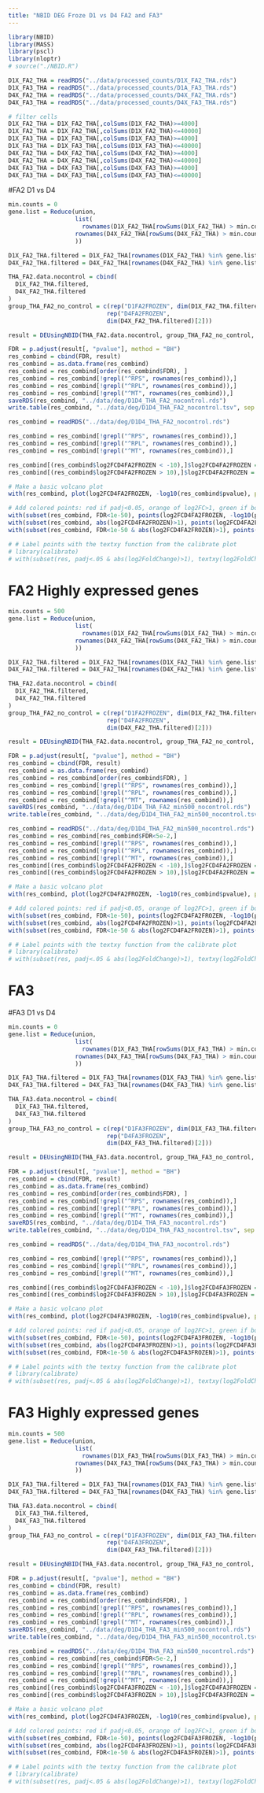 ```yaml
---
title: "NBID DEG Froze D1 vs D4 FA2 and FA3"
---
```


```r
library(NBID)
library(MASS)
library(pscl)
library(nloptr)
# source("./NBID.R")
```

```r
D1X_FA2_THA = readRDS("../data/processed_counts/D1X_FA2_THA.rds")
D1X_FA3_THA = readRDS("../data/processed_counts/D1A_FA3_THA.rds")
D4X_FA2_THA = readRDS("../data/processed_counts/D4X_FA2_THA.rds")
D4X_FA3_THA = readRDS("../data/processed_counts/D4X_FA3_THA.rds")
```

```r
# filter cells
D1X_FA2_THA = D1X_FA2_THA[,colSums(D1X_FA2_THA)>=4000]
D1X_FA2_THA = D1X_FA2_THA[,colSums(D1X_FA2_THA)<=40000]
D1X_FA3_THA = D1X_FA3_THA[,colSums(D1X_FA3_THA)>=4000]
D1X_FA3_THA = D1X_FA3_THA[,colSums(D1X_FA3_THA)<=40000]
D4X_FA2_THA = D4X_FA2_THA[,colSums(D4X_FA2_THA)>=4000]
D4X_FA2_THA = D4X_FA2_THA[,colSums(D4X_FA2_THA)<=40000]
D4X_FA3_THA = D4X_FA3_THA[,colSums(D4X_FA3_THA)>=4000]
D4X_FA3_THA = D4X_FA3_THA[,colSums(D4X_FA3_THA)<=40000]
```

#FA2 D1 vs D4
```r
min.counts = 0
gene.list = Reduce(union,
                   list(
                     rownames(D1X_FA2_THA[rowSums(D1X_FA2_THA) > min.counts, ]),
                   rownames(D4X_FA2_THA[rowSums(D4X_FA2_THA) > min.counts, ])
                   ))
```

```r
D1X_FA2_THA.filtered = D1X_FA2_THA[rownames(D1X_FA2_THA) %in% gene.list, ]
D4X_FA2_THA.filtered = D4X_FA2_THA[rownames(D4X_FA2_THA) %in% gene.list, ]
```

```r
THA_FA2.data.nocontrol = cbind(
  D1X_FA2_THA.filtered,
  D4X_FA2_THA.filtered
)
group_THA_FA2_no_control = c(rep("D1FA2FROZEN", dim(D1X_FA2_THA.filtered)[2]),
                            rep("D4FA2FROZEN",
                            dim(D4X_FA2_THA.filtered)[2]))
```

```r
result = DEUsingNBID(THA_FA2.data.nocontrol, group_THA_FA2_no_control, ncore = 22)
```

```r
FDR = p.adjust(result[, "pvalue"], method = "BH")
res_combind = cbind(FDR, result)
res_combind = as.data.frame(res_combind)
res_combind = res_combind[order(res_combind$FDR), ]
res_combind = res_combind[!grepl("^RPS", rownames(res_combind)),]
res_combind = res_combind[!grepl("^RPL", rownames(res_combind)),]
res_combind = res_combind[!grepl("^MT", rownames(res_combind)),]
saveRDS(res_combind, "../data/deg/D1D4_THA_FA2_nocontrol.rds")
write.table(res_combind, "../data/deg/D1D4_THA_FA2_nocontrol.tsv", sep = "\t")

```

```r
res_combind = readRDS("../data/deg/D1D4_THA_FA2_nocontrol.rds")

res_combind = res_combind[!grepl("^RPS", rownames(res_combind)),]
res_combind = res_combind[!grepl("^RPL", rownames(res_combind)),]
res_combind = res_combind[!grepl("^MT", rownames(res_combind)),]

res_combind[(res_combind$log2FCD4FA2FROZEN < -10),]$log2FCD4FA2FROZEN = -10
res_combind[(res_combind$log2FCD4FA2FROZEN > 10),]$log2FCD4FA2FROZEN = 10
```


```r
# Make a basic volcano plot
with(res_combind, plot(log2FCD4FA2FROZEN, -log10(res_combind$pvalue), pch=20, main="Volcano plot", cex=0.7))

# Add colored points: red if padj<0.05, orange of log2FC>1, green if both)
with(subset(res_combind, FDR<1e-50), points(log2FCD4FA2FROZEN, -log10(pvalue), pch=20, col="red", cex=0.7))
with(subset(res_combind, abs(log2FCD4FA2FROZEN)>1), points(log2FCD4FA2FROZEN, -log10(pvalue), pch=20, col="orange", cex=0.7))
with(subset(res_combind, FDR<1e-50 & abs(log2FCD4FA2FROZEN)>1), points(log2FCD4FA2FROZEN, -log10(pvalue), pch=20, col="green", cex=0.7))

# # Label points with the textxy function from the calibrate plot
# library(calibrate)
# with(subset(res, padj<.05 & abs(log2FoldChange)>1), textxy(log2FoldChange, -log10(pvalue), labs=Gene, cex=.8))

```


# FA2 Highly expressed genes
```r
min.counts = 500
gene.list = Reduce(union,
                   list(
                     rownames(D1X_FA2_THA[rowSums(D1X_FA2_THA) > min.counts, ]),
                   rownames(D4X_FA2_THA[rowSums(D4X_FA2_THA) > min.counts, ])
                   ))
```

```r
D1X_FA2_THA.filtered = D1X_FA2_THA[rownames(D1X_FA2_THA) %in% gene.list, ]
D4X_FA2_THA.filtered = D4X_FA2_THA[rownames(D4X_FA2_THA) %in% gene.list, ]
```

```r
THA_FA2.data.nocontrol = cbind(
  D1X_FA2_THA.filtered,
  D4X_FA2_THA.filtered
)
group_THA_FA2_no_control = c(rep("D1FA2FROZEN", dim(D1X_FA2_THA.filtered)[2]),
                            rep("D4FA2FROZEN",
                            dim(D4X_FA2_THA.filtered)[2]))
```

```r
result = DEUsingNBID(THA_FA2.data.nocontrol, group_THA_FA2_no_control, ncore = 22)
```

```r
FDR = p.adjust(result[, "pvalue"], method = "BH")
res_combind = cbind(FDR, result)
res_combind = as.data.frame(res_combind)
res_combind = res_combind[order(res_combind$FDR), ]
res_combind = res_combind[!grepl("^RPS", rownames(res_combind)),]
res_combind = res_combind[!grepl("^RPL", rownames(res_combind)),]
res_combind = res_combind[!grepl("^MT", rownames(res_combind)),]
saveRDS(res_combind, "../data/deg/D1D4_THA_FA2_min500_nocontrol.rds")
write.table(res_combind, "../data/deg/D1D4_THA_FA2_min500_nocontrol.tsv", sep = "\t")
```

```r
res_combind = readRDS("../data/deg/D1D4_THA_FA2_min500_nocontrol.rds")
res_combind = res_combind[res_combind$FDR<5e-2,]
res_combind = res_combind[!grepl("^RPS", rownames(res_combind)),]
res_combind = res_combind[!grepl("^RPL", rownames(res_combind)),]
res_combind = res_combind[!grepl("^MT", rownames(res_combind)),]
res_combind[(res_combind$log2FCD4FA2FROZEN < -10),]$log2FCD4FA2FROZEN = -10
res_combind[(res_combind$log2FCD4FA2FROZEN > 10),]$log2FCD4FA2FROZEN = 10
```

```r
# Make a basic volcano plot
with(res_combind, plot(log2FCD4FA2FROZEN, -log10(res_combind$pvalue), pch=20, main="Volcano plot", cex=0.7))

# Add colored points: red if padj<0.05, orange of log2FC>1, green if both)
with(subset(res_combind, FDR<1e-50), points(log2FCD4FA2FROZEN, -log10(pvalue), pch=20, col="red", cex=0.7))
with(subset(res_combind, abs(log2FCD4FA2FROZEN)>1), points(log2FCD4FA2FROZEN, -log10(pvalue), pch=20, col="orange", cex=0.7))
with(subset(res_combind, FDR<1e-50 & abs(log2FCD4FA2FROZEN)>1), points(log2FCD4FA2FROZEN, -log10(pvalue), pch=20, col="green", cex=0.7))

# # Label points with the textxy function from the calibrate plot
# library(calibrate)
# with(subset(res, padj<.05 & abs(log2FoldChange)>1), textxy(log2FoldChange, -log10(pvalue), labs=Gene, cex=.8))

```


# FA3

#FA3 D1 vs D4
```r
min.counts = 0
gene.list = Reduce(union,
                   list(
                     rownames(D1X_FA3_THA[rowSums(D1X_FA3_THA) > min.counts, ]),
                   rownames(D4X_FA3_THA[rowSums(D4X_FA3_THA) > min.counts, ])
                   ))
```

```r
D1X_FA3_THA.filtered = D1X_FA3_THA[rownames(D1X_FA3_THA) %in% gene.list, ]
D4X_FA3_THA.filtered = D4X_FA3_THA[rownames(D4X_FA3_THA) %in% gene.list, ]
```

```r
THA_FA3.data.nocontrol = cbind(
  D1X_FA3_THA.filtered,
  D4X_FA3_THA.filtered
)
group_THA_FA3_no_control = c(rep("D1FA3FROZEN", dim(D1X_FA3_THA.filtered)[2]),
                            rep("D4FA3FROZEN",
                            dim(D4X_FA3_THA.filtered)[2]))
```

```r
result = DEUsingNBID(THA_FA3.data.nocontrol, group_THA_FA3_no_control, ncore = 22)
```

```r
FDR = p.adjust(result[, "pvalue"], method = "BH")
res_combind = cbind(FDR, result)
res_combind = as.data.frame(res_combind)
res_combind = res_combind[order(res_combind$FDR), ]
res_combind = res_combind[!grepl("^RPS", rownames(res_combind)),]
res_combind = res_combind[!grepl("^RPL", rownames(res_combind)),]
res_combind = res_combind[!grepl("^MT", rownames(res_combind)),]
saveRDS(res_combind, "../data/deg/D1D4_THA_FA3_nocontrol.rds")
write.table(res_combind, "../data/deg/D1D4_THA_FA3_nocontrol.tsv", sep = "\t")

```

```r
res_combind = readRDS("../data/deg/D1D4_THA_FA3_nocontrol.rds")

res_combind = res_combind[!grepl("^RPS", rownames(res_combind)),]
res_combind = res_combind[!grepl("^RPL", rownames(res_combind)),]
res_combind = res_combind[!grepl("^MT", rownames(res_combind)),]

res_combind[(res_combind$log2FCD4FA3FROZEN < -10),]$log2FCD4FA3FROZEN = -10
res_combind[(res_combind$log2FCD4FA3FROZEN > 10),]$log2FCD4FA3FROZEN = 10
```


```r
# Make a basic volcano plot
with(res_combind, plot(log2FCD4FA3FROZEN, -log10(res_combind$pvalue), pch=20, main="Volcano plot", cex=0.7))

# Add colored points: red if padj<0.05, orange of log2FC>1, green if both)
with(subset(res_combind, FDR<1e-50), points(log2FCD4FA3FROZEN, -log10(pvalue), pch=20, col="red", cex=0.7))
with(subset(res_combind, abs(log2FCD4FA3FROZEN)>1), points(log2FCD4FA3FROZEN, -log10(pvalue), pch=20, col="orange", cex=0.7))
with(subset(res_combind, FDR<1e-50 & abs(log2FCD4FA3FROZEN)>1), points(log2FCD4FA3FROZEN, -log10(pvalue), pch=20, col="green", cex=0.7))

# # Label points with the textxy function from the calibrate plot
# library(calibrate)
# with(subset(res, padj<.05 & abs(log2FoldChange)>1), textxy(log2FoldChange, -log10(pvalue), labs=Gene, cex=.8))

```


# FA3 Highly expressed genes
```r
min.counts = 500
gene.list = Reduce(union,
                   list(
                     rownames(D1X_FA3_THA[rowSums(D1X_FA3_THA) > min.counts, ]),
                   rownames(D4X_FA3_THA[rowSums(D4X_FA3_THA) > min.counts, ])
                   ))
```

```r
D1X_FA3_THA.filtered = D1X_FA3_THA[rownames(D1X_FA3_THA) %in% gene.list, ]
D4X_FA3_THA.filtered = D4X_FA3_THA[rownames(D4X_FA3_THA) %in% gene.list, ]
```

```r
THA_FA3.data.nocontrol = cbind(
  D1X_FA3_THA.filtered,
  D4X_FA3_THA.filtered
)
group_THA_FA3_no_control = c(rep("D1FA3FROZEN", dim(D1X_FA3_THA.filtered)[2]),
                            rep("D4FA3FROZEN",
                            dim(D4X_FA3_THA.filtered)[2]))
```

```r
result = DEUsingNBID(THA_FA3.data.nocontrol, group_THA_FA3_no_control, ncore = 22)
```

```r
FDR = p.adjust(result[, "pvalue"], method = "BH")
res_combind = cbind(FDR, result)
res_combind = as.data.frame(res_combind)
res_combind = res_combind[order(res_combind$FDR), ]
res_combind = res_combind[!grepl("^RPS", rownames(res_combind)),]
res_combind = res_combind[!grepl("^RPL", rownames(res_combind)),]
res_combind = res_combind[!grepl("^MT", rownames(res_combind)),]
saveRDS(res_combind, "../data/deg/D1D4_THA_FA3_min500_nocontrol.rds")
write.table(res_combind, "../data/deg/D1D4_THA_FA3_min500_nocontrol.tsv", sep = "\t")
```

```r
res_combind = readRDS("../data/deg/D1D4_THA_FA3_min500_nocontrol.rds")
res_combind = res_combind[res_combind$FDR<5e-2,]
res_combind = res_combind[!grepl("^RPS", rownames(res_combind)),]
res_combind = res_combind[!grepl("^RPL", rownames(res_combind)),]
res_combind = res_combind[!grepl("^MT", rownames(res_combind)),]
res_combind[(res_combind$log2FCD4FA3FROZEN < -10),]$log2FCD4FA3FROZEN = -10
res_combind[(res_combind$log2FCD4FA3FROZEN > 10),]$log2FCD4FA3FROZEN = 10
```

```r
# Make a basic volcano plot
with(res_combind, plot(log2FCD4FA3FROZEN, -log10(res_combind$pvalue), pch=20, main="Volcano plot", cex=0.7))

# Add colored points: red if padj<0.05, orange of log2FC>1, green if both)
with(subset(res_combind, FDR<1e-50), points(log2FCD4FA3FROZEN, -log10(pvalue), pch=20, col="red", cex=0.7))
with(subset(res_combind, abs(log2FCD4FA3FROZEN)>1), points(log2FCD4FA3FROZEN, -log10(pvalue), pch=20, col="orange", cex=0.7))
with(subset(res_combind, FDR<1e-50 & abs(log2FCD4FA3FROZEN)>1), points(log2FCD4FA3FROZEN, -log10(pvalue), pch=20, col="green", cex=0.7))

# # Label points with the textxy function from the calibrate plot
# library(calibrate)
# with(subset(res, padj<.05 & abs(log2FoldChange)>1), textxy(log2FoldChange, -log10(pvalue), labs=Gene, cex=.8))

```
